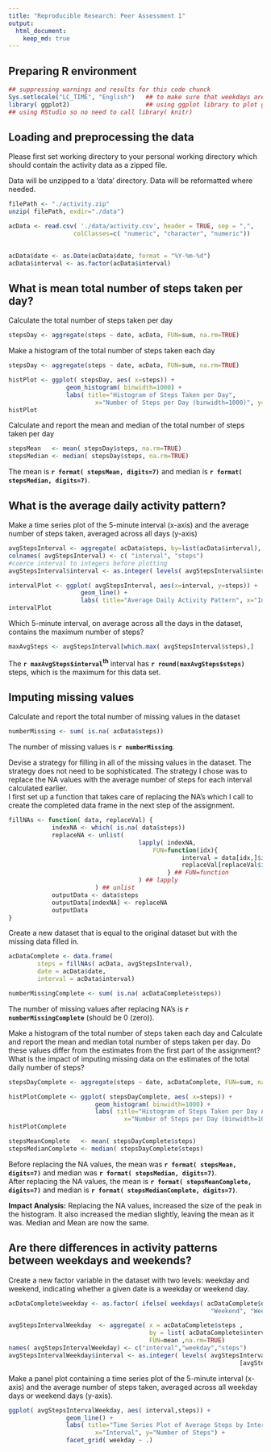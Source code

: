 ```yaml
---
title: "Reproducible Research: Peer Assessment 1"
output: 
  html_document:
    keep_md: true
---  
```



## Preparing R environment  
  
  
```r
## suppressing warnings and results for this code chunck
Sys.setlocale("LC_TIME", "English")   ## to make sure that weekdays are displayed in the right format
library( ggplot2)					  ## using ggplot library to plot graphs
## using RStudio so no need to call library( knitr)
``` 
  
## Loading and preprocessing the data  
  
Please first set working directory to your personal working directory which should contain the activity data as a zipped file. 
  
Data will be unzipped to a 'data' directory. Data will be reformatted where needed.
  
  
```r
filePath <- "./activity.zip"
unzip( filePath, exdir="./data")

acData <- read.csv( './data/activity.csv', header = TRUE, sep = ",",
                  colClasses=c( "numeric", "character", "numeric"))
				  

acData$date <- as.Date(acData$date, format = "%Y-%m-%d")
acData$interval <- as.factor(acData$interval)
```  
  
  
## What is mean total number of steps taken per day?
  
Calculate the total number of steps taken per day
  
```r
stepsDay <- aggregate(steps ~ date, acData, FUN=sum, na.rm=TRUE)
```  
  
Make a histogram of the total number of steps taken each day
  
  
```r
stepsDay <- aggregate(steps ~ date, acData, FUN=sum, na.rm=TRUE)

histPlot <- ggplot( stepsDay, aes( x=steps)) + 
				geom_histogram( binwidth=1000) + 
				labs( title="Histogram of Steps Taken per Day", 
						x="Number of Steps per Day (binwidth=1000)", y="Count") 
histPlot
```  
  
  
Calculate and report the mean and median of the total number of steps taken per day
  
  
```r
stepsMean   <- mean( stepsDay$steps, na.rm=TRUE)
stepsMedian <- median( stepsDay$steps, na.rm=TRUE)
```  
  
The mean is **`r format( stepsMean, digits=7)`** and median is **`r format( stepsMedian, digits=7)`**.
  
  
## What is the average daily activity pattern?
  
  
Make a time series plot of the 5-minute interval (x-axis) and the average number of steps taken, averaged across all days (y-axis)
  
  
```r
avgStepsInterval <- aggregate( acData$steps, by=list(acData$interval), FUN=mean, na.rm=TRUE)
colnames( avgStepsInterval) <- c( "interval", "steps")
#coerce interval to integers before plotting
avgStepsInterval$interval <- as.integer( levels( avgStepsInterval$interval)[avgStepsInterval$interval])

intervalPlot <- ggplot( avgStepsInterval, aes(x=interval, y=steps)) +   
					geom_line() +  
					labs( title="Average Daily Activity Pattern", x="Interval", y="Number of Steps")			
intervalPlot
```
  
  
Which 5-minute interval, on average across all the days in the dataset, contains the maximum number of steps?
  
  
```r
maxAvgSteps <- avgStepsInterval[which.max( avgStepsInterval$steps),]
```  
  
The **`r maxAvgSteps$interval`<sup>th</sup>** interval has **`r round(maxAvgSteps$steps)`** steps, which is the maximum for this data set.
  
  
## Imputing missing values
  
  
Calculate and report the total number of missing values in the dataset
  
  
```r
numberMissing <- sum( is.na( acData$steps))
```
  
The number of missing values is **`r numberMissing`**.
  
  
Devise a strategy for filling in all of the missing values in the dataset. The strategy does not need to be sophisticated. 
The strategy I chose was to replace the NA values with the average number of steps for each interval calculated earlier.  
I first set up a function that takes care of replacing the NA's which I call to create the completed data frame in the next step of the assignment.
  
```r
fillNAs <- function( data, replaceVal) {
			indexNA <- which( is.na( data$steps))
			replaceNA <- unlist( 
									lapply( indexNA, 
										FUN=function(idx){
												interval = data[idx,]$interval
												replaceVal[replaceVal$interval == interval,]$steps
											} ## FUN=function
									) ## lapply
						) ## unlist
			outputData <- data$steps
			outputData[indexNA] <- replaceNA
			outputData
}
```
  
Create a new dataset that is equal to the original dataset but with the missing data filled in.	
  
  
```r
acDataComplete <- data.frame(  
        steps = fillNAs( acData, avgStepsInterval),  
        date = acData$date,  
        interval = acData$interval)	

numberMissingComplete <- sum( is.na( acDataComplete$steps))
```

The number of missing values after replacing NA's is **`r numberMissingComplete`** (should be 0 (zero)).


Make a histogram of the total number of steps taken each day and Calculate and report the mean and median total number of steps taken per day. Do these values differ from the estimates from the first part of the assignment? What is the impact of imputing missing data on the estimates of the total daily number of steps?
  
  
```r
stepsDayComplete <- aggregate(steps ~ date, acDataComplete, FUN=sum, na.rm=TRUE)

histPlotComplete <- ggplot( stepsDayComplete, aes( x=steps)) + 
						geom_histogram( binwidth=1000) + 
						labs( title="Histogram of Steps Taken per Day After Replacing NA's", 
								x="Number of Steps per Day (binwidth=1000)", y="Count") 
histPlotComplete

stepsMeanComplete   <- mean( stepsDayComplete$steps)
stepsMedianComplete <- median( stepsDayComplete$steps)
```
 
Before replacing the NA values, the mean was **`r format( stepsMean, digits=7)`** and median was **`r format( stepsMedian, digits=7)`**.  
After replacing the NA values, the mean is **`r format( stepsMeanComplete, digits=7)`** and median is **`r format( stepsMedianComplete, digits=7)`**.

 
**Impact Analysis:** Replacing the NA values, increased the size of the peak in the histogram. It also increased the median slightly, leaving the mean as it was. Median and Mean are now the same.
  
  
## Are there differences in activity patterns between weekdays and weekends?
  
  
Create a new factor variable in the dataset with two levels: weekday and weekend, indicating whether a given date is a weekday or weekend day.
  
  
```r
acDataComplete$weekday <- as.factor( ifelse( weekdays( acDataComplete$date) %in% c("Saturday","Sunday"), 
														"Weekend", "Weekday")) 

avgStepsIntervalWeekday  <- aggregate( x = acDataComplete$steps , 
                                       by = list( acDataComplete$interval,acDataComplete$weekday), 
									   FUN=mean ,na.rm=TRUE)
names( avgStepsIntervalWeekday) <- c("interval","weekday","steps")													
avgStepsIntervalWeekday$interval <- as.integer( levels( avgStepsIntervalWeekday$interval)
																[avgStepsIntervalWeekday$interval])
```
  
Make a panel plot containing a time series plot of the 5-minute interval (x-axis) and the average number of steps taken, averaged across all weekday days or weekend days (y-axis).   
  
  
```r
ggplot( avgStepsIntervalWeekday, aes( interval,steps)) +
				geom_line() +
                labs( title="Time Series Plot of Average Steps by Interval after Replacing NA's",
						x="Interval", y="Number of Steps") +
                facet_grid( weekday ~ .) 
```   

 
